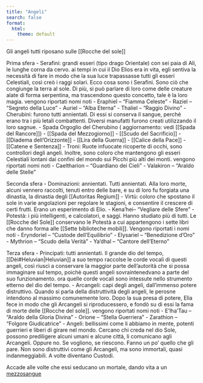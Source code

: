```yaml
---
title: "Angeli"
search: false
format:
  html:
    theme: default
---
```


Gli angeli tutti riposano sulle [[Rocche del sole]]

Prima sfera
- Serafini: grandi esseri (tipo drago Orientale) con sei paia di Ali, le lunghe corna da cervo. ai tempi in cui il Dio Elios era in vita, egli sentiva la necessità di fare in modo che la sua luce trapassasse tutti gli esseri Celestiali, così creò i raggi solari. Ecco cosa sono i Serafini. Sono ciò che congiunge la terra al sole. Di più, si può parlare di loro come delle creature alate di forma serpentina, ma trascendono questo concetto, tale è la loro magia. vengono riportati nomi noti
	- Eraphiel – "Fiamma Celeste"
	- Raziel – "Segreto della Luce"
	- Auriel – "Alba Eterna"
	- Thaliel – "Raggio Divino"
- Cherubini: furono tutti annientati. Di essi si conserva il sangue, perché erano tra i più letali combattenti. Diversi manufatti furono creati utilizzando il loro sagnue. 
	- Spada Orgoglio del Cherubino ( aggiornamento: vedi [[Spada del Rancore]])
	- [[Spada del Mezzogiorno]]
	- [[Scudo del Sacrificio]]
	- [[Diadema dell'Orizzonte]]
	- [[Lira della Guerra]]
	- [[Calice della Pace]]
	- [[Catene e Sentenza]]
- Troni: Ruote infuocate ricoperte di occhi, sono controllori degli angeli. Inoltre, sono coloro che mantengono gli esseri Celestiali lontani dai confini del mondo sui Picchi più alti dei monti. vengono riportati nomi noti
	- Caeltharion – "Guardiano dei Cieli"
	- Valakiron – "Araldo delle Stelle"

Seconda sfera 
- Dominazioni: annientati. Tutti annientati. Alla loro morte, alcuni vennero raccolti, tenuti entro delle bare, e su di loro fu forgiata una dinastia, la dinastia degli [[Autoritas Regium]]
- Virtù: coloro che spostano il sole in varie angolazioni per regolare le stagioni, e consentire il crescere di certi frutti. Erano un esperimento di Elio.
	- Kena'hei– "Vegliare delle Sfere"
- Potestà: i più intelligenti, e calcolatori, e saggi. Hanno studiato più di tutti. Le [[Rocche del Sole]] conservano le Potestà a cui appartengono i sette libri che danno forma alle [[Sette biblioteche mobili]]. Vengono riportati i nomi noti 
	- Eryndoriel – "Custode dell’Equilibrio"
	- Elysariel – "Benedizione d’Oro"
	- Mythrion – "Scudo della Verità"
	- Ya'dhal – "Cantore dell’Eterno"

Terza sfera
- Principati: tutti annientati. Il grande dio del tempo, [[Dèi#Heluvian|Heluvian]] a suo tempo raccolse le corde vocali di questi angeli, così riuscì a conservare la maggior parte dell'autorità che si possa immaginare sul tempo, poichè questi angeli sovraintenedvano a parte del suo funzionamento. ora quelle corde vocali sono intessute nello strumento etterno del dio del tempo. 
- Arcangeli: capi degli angeli, dall'immenso potere distruttivo. Quando si parla della distruttività degli angeli, le perosne intendono al massimo comunemente loro. Dopo la sua presa di potere, Elìa fece in modo che gli Arcangeli si riproducessero, e fondò su di essi la fama di morte delle [[Rocche del sole]]. vengono riportati nomi noti
	- E'lha'Tau – "Araldo della Gloria Divina"
	- Orione – "Stella Guerriera"
	- Zarathion – "Folgore Giudicatrice"
- Angeli: bellissimi come li abbiamo in mente, potenti guerrieri e liberi di girare nel mondo. Cercano chi creda nel dio Sole, possono prediligere alcuni umani e alcune città, li comunicano agli Arcangeli. Oppure no. Se vogliono, se riescono. Fanno un po' quello che gli pare. Non sono distruttivi come gli Arcangeli, ma sono immortali, quasi indanmeggiabili. A volte diventano Custodi. 

Accade alle volte che essi seducano un mortale, dando vita a un [mezzosangue](/capitoli/Regole/Classi%20Nascoste/nephelim.html)